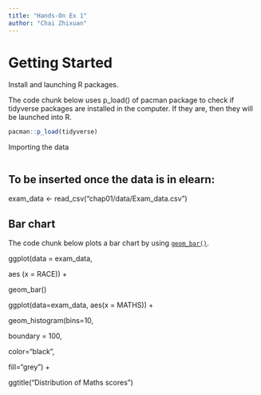 ```yaml
---
title: "Hands-On Ex 1"
author: "Chai Zhixuan"
---
```


# Getting Started

Install and launching R packages.

The code chunk below uses p_load() of pacman package to check if tidyverse packages are installed in the computer. If they are, then they will be launched into R.

```r
pacman::p_load(tidyverse)
```

Importing the data

```r

```

::: callout-note
## To be inserted once the data is in elearn: 

exam_data \<- read_csv("chap01/data/Exam_data.csv")
:::

## Bar chart

The code chunk below plots a bar chart by using [`geom_bar()`](https://ggplot2.tidyverse.org/reference/geom_bar.html).

ggplot(data = exam_data,

aes (x = RACE)) +

geom_bar()

ggplot(data=exam_data, aes(x = MATHS)) +

geom_histogram(bins=10,

boundary = 100,

color="black",

fill="grey") +

ggtitle("Distribution of Maths scores")
